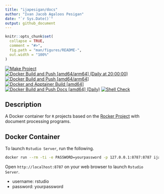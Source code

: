 ```yaml
---
title: "ijapesigan/docs"
author: "Ivan Jacob Agaloos Pesigan"
date: "`r Sys.Date()`"
output: github_document
---
```


<!-- README.md is generated from .setup/readme/README.Rmd. Please edit that file -->

```r
knitr::opts_chunk$set(
  collapse = TRUE,
  comment = "#>",
  fig.path = "man/figures/README-",
  out.width = "100%"
)
```

<!-- badges: start -->
[![Make Project](https://github.com/ijapesigan/docker-docs/actions/workflows/make.yml/badge.svg)](https://github.com/ijapesigan/docker-docs/actions/workflows/make.yml)
[![Docker Build and Push [amd64/arm64] (Daily at 20:00:00)](https://github.com/ijapesigan/docker-docs/actions/workflows/docker-build-push-daily-docs.yml/badge.svg)](https://github.com/ijapesigan/docker-docs/actions/workflows/docker-build-push-daily-docs.yml)
[![Docker Build and Push [amd64/arm64]](https://github.com/ijapesigan/docker-docs/actions/workflows/docker-build-push-amd64-arm64.yml/badge.svg)](https://github.com/ijapesigan/docker-docs/actions/workflows/docker-build-push-amd64-arm64.yml)
[![Docker and Apptainer Build [amd64]](https://github.com/ijapesigan/docker-docs/actions/workflows/docker-apptainer-build-amd64.yml/badge.svg)](https://github.com/ijapesigan/docker-docs/actions/workflows/docker-apptainer-build-amd64.yml)
[![Docker Build and Push Docs [amd64] (Daily)](https://github.com/ijapesigan/docker-docs/actions/workflows/docker-build-push-daily-amd64-docs.yml/badge.svg)](https://github.com/ijapesigan/docker-docs/actions/workflows/docker-build-push-daily-amd64-docs.yml)
[![Shell Check](https://github.com/ijapesigan/docker-docs/actions/workflows/shellcheck.yml/badge.svg)](https://github.com/ijapesigan/docker-docs/actions/workflows/shellcheck.yml)
<!-- badges: end -->

## Description

A Docker container for `R` projects based on the [Rocker Project](https://rocker-project.org/) with document processing programs.

## Docker Container

To launch `Rstudio Server`, run the following.

```bash
docker run --rm -ti -e PASSWORD=yourpassword -p 127.0.0.1:8787:8787 ijapesigan/docs
```

Open `http://localhost:8787` on your web browser to launch `Rstudio Server`.

- username: rstudio
- password: yourpassword
